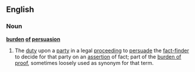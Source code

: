 ==English==
===Noun===
'''[[burden]] [[of]] [[persuasion]]'''
#{{law}} The [[duty]] upon a [[party]] in a legal [[proceeding]] to [[persuade]] the [[fact-finder]] to decide for that party on an [[assertion]] of fact; part of the [[burden of proof]], sometimes loosely used as synonym for that term.